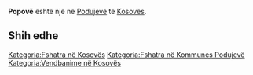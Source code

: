{{Fshat në 
 | Emri                = Popovë
 | EmriAlt                = 
 | NAME_SHORT_FORM=      
 | NAME_GENERIC=      
 | NAME_SORT_NAME_RO=      POPOVE
 | FULL_NAME_RO = Popovë
 | FULL_NAME_ND_RO=Popove
 | SORT_NAME_RG=POPOVE
 | FULL_NAME_RG=Popovë
 | FULL_NAME_ND_RG=Popove
 | SRP_NAME_SHORT_FORM=      
 | SRP_NAME_GENERIC=      
 | SRP_NAME_SORT_NAME_RO=      
 | SRP_FULL_NAME_RO = 
 | SRP_FULL_NAME_ND_RO=
 | SRP_SORT_NAME_RG=
 | SRP_FULL_NAME_RG=
 | SRP_FULL_NAME_ND_RG=
 | Emri (Rasa dhanore) = 
 | Figura              = 
 | Shteti              = Kosovo
 | Komuna              = Podujevë
 | Kodi postar         = 
 | Sipërfaqja          = 

 | Popullsia           = 

 | Regj. i popullsisë  = 
 | Dend. e popullsisë  = 
 | Faqja zyrtare       = 
 <!--- Koordinatat ----> 
 | Gjerësia            = 42.879343
 | Gjatësia            = 21.088402
 | Lartësia            = 
}}
'''Popovë''' është një [[]] në [[Podujevë]] të [[Kosovës]].

<!-- == Gjeografia == -->
<!-- == Historia == -->
<!-- == Demografia == -->
== Shih edhe ==
{{Komuna Podujevë}}
{{Kosovo-Administrata-Cung}}

[[Kategoria:Fshatra në Kosovës]]
[[Kategoria:Fshatra në Kommunes Podujevë]]
[[Kategoria:Vendbanime në Kosovës]]